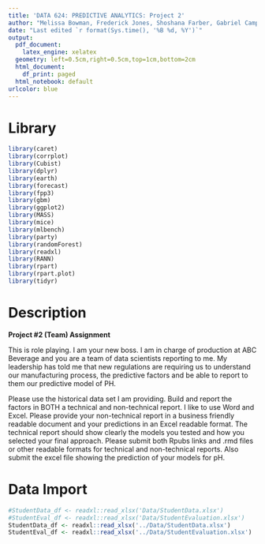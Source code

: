 ```yaml
---
title: 'DATA 624: PREDICTIVE ANALYTICS: Project 2'
author: "Melissa Bowman, Frederick Jones, Shoshana Farber, Gabriel Campos"
date: "Last edited `r format(Sys.time(), '%B %d, %Y')`"
output:
  pdf_document:
    latex_engine: xelatex
  geometry: left=0.5cm,right=0.5cm,top=1cm,bottom=2cm
  html_document:
    df_print: paged
  html_notebook: default
urlcolor: blue
---
```


# Library

```r
library(caret)
library(corrplot)
library(Cubist)
library(dplyr)
library(earth)
library(forecast)
library(fpp3)
library(gbm)
library(ggplot2)
library(MASS)
library(mice)
library(mlbench)
library(party)
library(randomForest)
library(readxl)
library(RANN)
library(rpart)
library(rpart.plot)
library(tidyr)
```

# Description

**Project #2 (Team) Assignment**

This is role playing.  I am your new boss.  I am in charge of production at ABC Beverage and you are a team of data scientists reporting to me.  My leadership has told me that new regulations are requiring us to understand our manufacturing process, the predictive factors and be able to report to them our predictive model of PH.

Please use the historical data set I am providing.  Build and report the factors in BOTH a technical and non-technical report.  I like to use Word and Excel.  Please provide your non-technical report in a  business friendly readable document and your predictions in an Excel readable format.   The technical report should show clearly the models you tested and how you selected your final approach.
Please submit both Rpubs links and .rmd files or other readable formats for technical and non-technical reports.  Also submit the excel file showing the prediction of your models for pH.

# Data Import

```r
#StudentData_df <- readxl::read_xlsx('Data/StudentData.xlsx')
#StudentEval_df <- readxl::read_xlsx('Data/StudentEvaluation.xlsx')
StudentData_df <- readxl::read_xlsx('../Data/StudentData.xlsx')
StudentEval_df <- readxl::read_xlsx('../Data/StudentEvaluation.xlsx')
```

